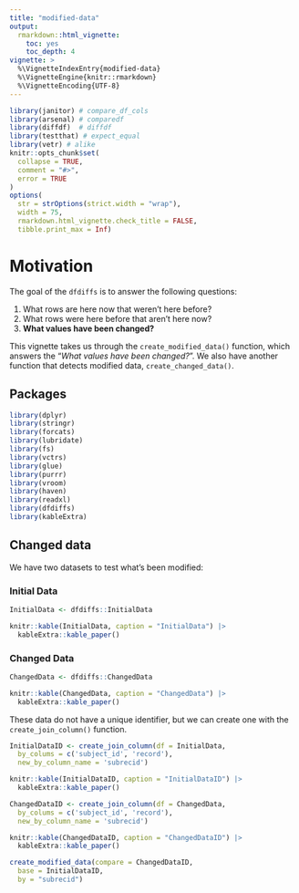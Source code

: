 ```yaml
---
title: "modified-data"
output: 
  rmarkdown::html_vignette:
    toc: yes
    toc_depth: 4
vignette: >
  %\VignetteIndexEntry{modified-data}
  %\VignetteEngine{knitr::rmarkdown}
  %\VignetteEncoding{UTF-8}
---
```


```r
library(janitor) # compare_df_cols
library(arsenal) # comparedf
library(diffdf)  # diffdf
library(testthat) # expect_equal
library(vetr) # alike
knitr::opts_chunk$set(
  collapse = TRUE,
  comment = "#>", 
  error = TRUE
)
options(
  str = strOptions(strict.width = "wrap"),
  width = 75,
  rmarkdown.html_vignette.check_title = FALSE,
  tibble.print_max = Inf)
```

# Motivation

The goal of the `dfdiffs` is to answer the following questions:

1.  What rows are here now that weren't here before?
2.  What rows were here before that aren't here now?
3.  **What values have been changed?**

This vignette takes us through the `create_modified_data()` function, which answers the "*What values have been changed?*". We also have another function that detects modified data, `create_changed_data()`.

## Packages

```r
library(dplyr)
library(stringr)
library(forcats)
library(lubridate)
library(fs)
library(vctrs)
library(glue)
library(purrr)
library(vroom)
library(haven)
library(readxl)
library(dfdiffs)
library(kableExtra)
```

## Changed data

We have two datasets to test what's been modified:

### Initial Data

```r
InitialData <- dfdiffs::InitialData
```

```r
knitr::kable(InitialData, caption = "InitialData") |> 
  kableExtra::kable_paper()
```

### Changed Data

```r
ChangedData <- dfdiffs::ChangedData
```

```r
knitr::kable(ChangedData, caption = "ChangedData") |> 
  kableExtra::kable_paper()
```

These data do not have a unique identifier, but we can create one with the `create_join_column()` function.

```r
InitialDataID <- create_join_column(df = InitialData, 
  by_colums = c('subject_id', 'record'), 
  new_by_column_name = 'subrecid')
```

```r
knitr::kable(InitialDataID, caption = "InitialDataID") |> 
  kableExtra::kable_paper()
```

```r
ChangedDataID <- create_join_column(df = ChangedData, 
  by_colums = c('subject_id', 'record'), 
  new_by_column_name = 'subrecid')
```

```r
knitr::kable(ChangedDataID, caption = "ChangedDataID") |> 
  kableExtra::kable_paper()
```

```r
create_modified_data(compare = ChangedDataID, 
  base = InitialDataID, 
  by = "subrecid")
```



